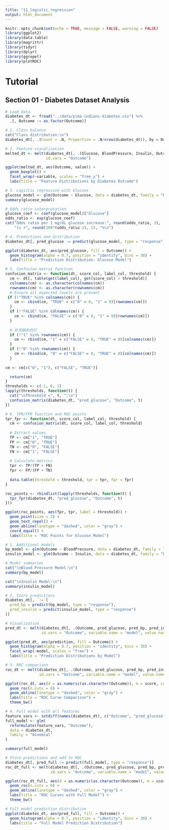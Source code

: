 ```yaml
---
title: "11_logistic_regression"
output: html_document
---
```



```r
knitr::opts_chunk$set(echo = TRUE, message = FALSE, warning = FALSE)
library(ggplot2)
library(data.table)
library(magrittr)
library(tidyr)
library(dplyr)
library(ggrepel)
library(plotROC)
```

# Tutorial

## Section 01 - Diabetes Dataset Analysis

```r
# Load data
diabetes_dt <- fread("../data/pima-indians-diabetes.csv") %>% 
  .[, Outcome := as.factor(Outcome)]

# 1. Class balance
cat("Class distribution:\n")
diabetes_dt[, .(Count = .N, Proportion = .N/nrow(diabetes_dt)), by = Outcome]

# 2. Feature visualization
melted_dt <- melt(diabetes_dt[, .(Glucose, BloodPressure, Insulin, Outcome)], 
                  id.vars = "Outcome")

ggplot(melted_dt, aes(Outcome, value)) +
  geom_boxplot() +
  facet_wrap(~variable, scales = "free_y") +
  labs(title = "Feature Distributions by Diabetes Outcome")

# 3. Logistic regression with Glucose
glucose_model <- glm(Outcome ~ Glucose, data = diabetes_dt, family = "binomial")
summary(glucose_model)

# Odds ratio interpretation
glucose_coef <- coef(glucose_model)["Glucose"]
odds_ratio <- exp(glucose_coef)
cat("Odds ratio per 1 mg/dL glucose increase:", round(odds_ratio, 3), 
    "(= +", round(100*(odds_ratio-1), 1), "%\n")

# 4. Predictions and distribution
diabetes_dt[, pred_glucose := predict(glucose_model, type = "response")]

ggplot(diabetes_dt, aes(pred_glucose, fill = Outcome)) +
  geom_histogram(alpha = 0.7, position = "identity", bins = 30) +
  labs(title = "Prediction Distribution: Glucose Model")

# 5. Confusion matrix function
confusion_matrix <- function(dt, score_col, label_col, threshold) {
  cm <- dt[, table(get(label_col), get(score_col) > threshold)]
  colnames(cm) <- as.character(colnames(cm))
  rownames(cm) <- as.character(rownames(cm))
  # Ensure all expected levels are present
 if (!"TRUE" %in% colnames(cm)) {
    cm <- cbind(cm, "TRUE" = c("0" = 0, "1" = 0)[rownames(cm)])
  }
  if (!"FALSE" %in% colnames(cm)) {
    cm <- cbind(cm, "FALSE" = c("0" = 0, "1" = 0)[rownames(cm)])
  }
  
  # 补充缺失的行
  if (!"1" %in% rownames(cm)) {
    cm <- rbind(cm, "1" = c("FALSE" = 0, "TRUE" = 0)[colnames(cm)])
  }
  if (!"0" %in% rownames(cm)) {
    cm <- rbind(cm, "0" = c("FALSE" = 0, "TRUE" = 0)[colnames(cm)])
  }
  
cm <- cm[c("0", "1"), c("FALSE", "TRUE")]

  return(cm)
}
thresholds <- c(-1, 0, 1)
lapply(thresholds, function(t) {
  cat("\nThreshold =", t, ":\n")
  confusion_matrix(diabetes_dt, "pred_glucose", "Outcome", t)
})

# 6. TPR/FPR function and ROC points
tpr_fpr <- function(dt, score_col, label_col, threshold) {
  cm <- confusion_matrix(dt, score_col, label_col, threshold)
  
  # Extract values
  TP <- cm["1", "TRUE"]
  FP <- cm["0", "TRUE"]
  TN <- cm["0", "FALSE"]
  FN <- cm["1", "FALSE"]
  
  # Calculate metrics
  tpr <- TP/(TP + FN)
  fpr <- FP/(FP + TN)
  
  data.table(threshold = threshold, tpr = tpr, fpr = fpr)
}

roc_points <- rbindlist(lapply(thresholds, function(t) {
  tpr_fpr(diabetes_dt, "pred_glucose", "Outcome", t)
}))

ggplot(roc_points, aes(fpr, tpr, label = threshold)) +
  geom_point(size = 3) +
  geom_text_repel() +
  geom_abline(linetype = "dashed", color = "gray") +
  coord_equal() +
  labs(title = "ROC Points for Glucose Model")
```


```r
# 1. Additional models
bp_model <- glm(Outcome ~ BloodPressure, data = diabetes_dt, family = "binomial")
insulin_model <- glm(Outcome ~ Insulin, data = diabetes_dt, family = "binomial")

# Model summaries
cat("\nBlood Pressure Model:\n")
summary(bp_model)

cat("\nInsulin Model:\n")
summary(insulin_model)

# 2. Store predictions
diabetes_dt[, `:=`(
  pred_bp = predict(bp_model, type = "response"),
  pred_insulin = predict(insulin_model, type = "response")
)]

# Visualization
pred_dt <- melt(diabetes_dt[, .(Outcome, pred_glucose, pred_bp, pred_insulin)], 
                id.vars = "Outcome", variable.name = "model", value.name = "prediction")

ggplot(pred_dt, aes(prediction, fill = Outcome)) +
  geom_histogram(alpha = 0.7, position = "identity", bins = 30) +
  facet_wrap(~model, scales = "free") +
  labs(title = "Prediction Distributions by Model")

# 3. ROC comparison
roc_dt <- melt(diabetes_dt[, .(Outcome, pred_glucose, pred_bp, pred_insulin)],
               id.vars = "Outcome", variable.name = "model", value.name = "score")

ggplot(roc_dt, aes(d = as.numeric(as.character(Outcome)), m = score, color = model)) +
  geom_roc(n.cuts = 0) +
  geom_abline(linetype = "dashed", color = "gray") +
  labs(title = "ROC Curve Comparison") +
  theme_bw()

# 4. Full model with all features
feature_vars <- setdiff(names(diabetes_dt), c("Outcome", "pred_glucose", "pred_bp", "pred_insulin"))
full_model <- glm(
  reformulate(feature_vars, "Outcome"), 
  data = diabetes_dt, 
  family = "binomial"
)

summary(full_model)

# Store predictions and add to ROC
diabetes_dt[, pred_full := predict(full_model, type = "response")]
roc_dt_full <- melt(diabetes_dt[, .(Outcome, pred_glucose, pred_bp, pred_insulin, pred_full)],
                    id.vars = "Outcome", variable.name = "model", value.name = "score")

ggplot(roc_dt_full, aes(d = as.numeric(as.character(Outcome)), m = score, color = model)) +
  geom_roc(n.cuts = 0) +
  geom_abline(linetype = "dashed", color = "gray") +
  labs(title = "ROC Curves with Full Model") +
  theme_bw()

# Full model prediction distribution
ggplot(diabetes_dt, aes(pred_full, fill = Outcome)) +
  geom_histogram(alpha = 0.7, position = "identity", bins = 30) +
  labs(title = "Full Model Prediction Distribution")
```